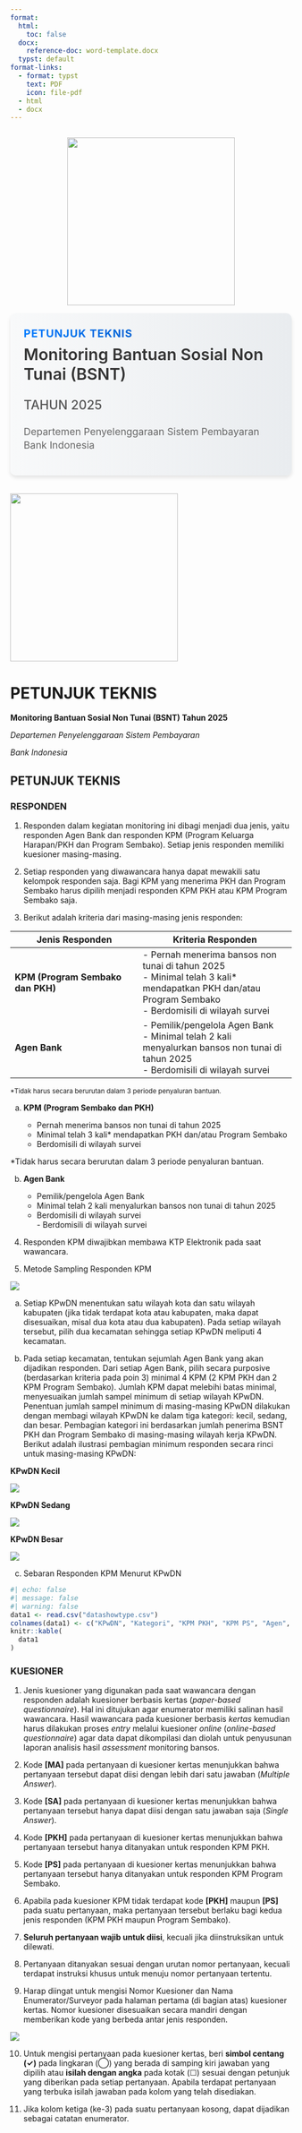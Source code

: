 ```yaml
---
format: 
  html:
    toc: false
  docx: 
    reference-doc: word-template.docx
  typst: default
format-links:
  - format: typst
    text: PDF
    icon: file-pdf
  - html
  - docx
---
```


::: {.content-visible when-format="html"}
:::: {.row}
::: {.column width="100%" style="display: flex; justify-content: center;"}
![](https://storage.googleapis.com/wpc-storage/jadipcpm.id/2024/08/dff94fb4-image.png){width=300px}
:::
::::

::: {.banner style="display: flex; align-items: center; margin-bottom: 2rem; background: linear-gradient(to right, #f8f9fa, #e9ecef); padding: 1.5rem; border-radius: 10px; box-shadow: 0 4px 6px rgba(0,0,0,0.1);"}
<style>
.gradient-text {
    background: linear-gradient(to right, #007bff, #00429b);
    -webkit-background-clip: text;
    -webkit-text-fill-color: transparent;
    font-weight: bold;
    font-size: 1.2rem;
    letter-spacing: 1px;
}
</style>

```{=html}
<div>
    <div class="gradient-text">PETUNJUK TEKNIS</div>
    <h2 style="color: #333; margin-top: 0.5rem; font-size: 1.8rem; font-weight: 600;">Monitoring Bantuan Sosial Non Tunai (BSNT)</h2>
    <h3 style="color: #555; margin-top: 0.5rem; font-size: 1.4rem; font-weight: 500;">TAHUN 2025</h3>
    <p style="color: #666; font-size: 1.1rem; margin-top: 1rem; line-height: 1.4;">
        Departemen Penyelenggaraan Sistem Pembayaran<br>Bank Indonesia
    </p>
</div>
```
:::
:::

::: {.content-visible  unless-format="html"}

![](https://storage.googleapis.com/wpc-storage/jadipcpm.id/2024/08/dff94fb4-image.png){width=300px}

# PETUNJUK TEKNIS

**Monitoring Bantuan Sosial Non Tunai (BSNT) Tahun 2025**

*Departemen Penyelenggaraan Sistem Pembayaran*

*Bank Indonesia*
:::

::: {.content-visible  when-format="html"}
## PETUNJUK TEKNIS
:::
### RESPONDEN

1. Responden dalam kegiatan monitoring ini dibagi menjadi dua jenis, yaitu responden Agen Bank dan responden KPM (Program Keluarga Harapan/PKH dan Program Sembako). Setiap jenis responden memiliki kuesioner masing-masing.

2. Setiap responden yang diwawancara hanya dapat mewakili satu kelompok responden saja. Bagi KPM yang menerima PKH dan Program Sembako harus dipilih menjadi responden KPM PKH atau KPM Program Sembako saja.

3. Berikut adalah kriteria dari masing-masing jenis responden:
   
::: {.content-visible  when-format="html"}
| Jenis Responden | Kriteria Responden |
|-----------------|--------------------|
| **KPM (Program Sembako dan PKH)** | - Pernah menerima bansos non tunai di tahun 2025<br> - Minimal telah 3 kali* mendapatkan PKH dan/atau Program Sembako<br> - Berdomisili di wilayah survei |
| **Agen Bank** | - Pemilik/pengelola Agen Bank<br> - Minimal telah 2 kali menyalurkan bansos non tunai di tahun 2025<br> - Berdomisili di wilayah survei |

<sub>*Tidak harus secara berurutan dalam 3 periode penyaluran bantuan.</sub>
:::

::: {.content-visible  unless-format="html"}
a) **KPM (Program Sembako dan PKH)**
 
    - Pernah menerima bansos non tunai di tahun 2025
    - Minimal telah 3 kali* mendapatkan PKH dan/atau Program Sembako
    - Berdomisili di wilayah survei

*Tidak harus secara berurutan dalam 3 periode penyaluran bantuan.

b) **Agen Bank**
 
    - Pemilik/pengelola Agen Bank
    - Minimal telah 2 kali menyalurkan bansos non tunai di tahun 2025
    - Berdomisili di wilayah survei<br> - Berdomisili di wilayah survei
:::

4. Responden KPM diwajibkan membawa KTP Elektronik pada saat wawancara.

5. Metode Sampling Responden KPM

![](img/bagansample.png)

a) Setiap KPwDN menentukan satu wilayah kota dan satu wilayah kabupaten (jika tidak terdapat kota atau kabupaten, maka dapat disesuaikan, misal dua kota atau dua kabupaten). Pada setiap wilayah tersebut, pilih dua kecamatan sehingga setiap KPwDN meliputi 4 kecamatan.

b) Pada setiap kecamatan, tentukan sejumlah Agen Bank yang akan dijadikan responden. Dari setiap Agen Bank, pilih secara purposive (berdasarkan kriteria pada poin 3) minimal 4 KPM (2 KPM PKH dan 2 KPM Program Sembako). Jumlah KPM dapat melebihi batas minimal, menyesuaikan jumlah sampel minimum di setiap wilayah KPwDN. Penentuan jumlah sampel minimum di masing-masing KPwDN dilakukan dengan membagi wilayah KPwDN ke dalam tiga kategori: kecil, sedang, dan besar. Pembagian kategori ini berdasarkan jumlah penerima BSNT PKH dan Program Sembako di masing-masing wilayah kerja KPwDN. Berikut adalah ilustrasi pembagian minimum responden secara rinci untuk masing-masing KPwDN:

**KPwDN Kecil**

![](img/sample1.png)

**KPwDN Sedang**

![](img/sample2.png)

**KPwDN Besar**

![](img/sample3.png)

c) Sebaran Responden KPM Menurut KPwDN

```r
#| echo: false
#| message: false
#| warning: false
data1 <- read.csv("datashowtype.csv")
colnames(data1) <- c("KPwDN", "Kategori", "KPM PKH", "KPM PS", "Agen", "Total")
knitr::kable(
  data1
)
```


### KUESIONER

1. Jenis kuesioner yang digunakan pada saat wawancara dengan responden adalah kuesioner berbasis kertas (*paper-based questionnaire*). Hal ini ditujukan agar enumerator memiliki salinan hasil wawancara. Hasil wawancara pada kuesioner berbasis *kertas* kemudian harus dilakukan proses *entry* melalui kuesioner *online* (*online-based questionnaire*) agar data dapat dikompilasi dan diolah untuk penyusunan laporan analisis hasil *assessment* monitoring bansos.

2. Kode **[MA]** pada pertanyaan di kuesioner kertas menunjukkan bahwa pertanyaan tersebut dapat diisi dengan lebih dari satu jawaban (*Multiple Answer*).

3. Kode **[SA]** pada pertanyaan di kuesioner kertas menunjukkan bahwa pertanyaan tersebut hanya dapat diisi dengan satu jawaban saja (*Single Answer*).

4. Kode **[PKH]** pada pertanyaan di kuesioner kertas menunjukkan bahwa pertanyaan tersebut hanya ditanyakan untuk responden KPM PKH.

5. Kode **[PS]** pada pertanyaan di kuesioner kertas menunjukkan bahwa pertanyaan tersebut hanya ditanyakan untuk responden KPM Program Sembako.

6. Apabila pada kuesioner KPM tidak terdapat kode **[PKH]** maupun **[PS]** pada suatu pertanyaan, maka pertanyaan tersebut berlaku bagi kedua jenis responden (KPM PKH maupun Program Sembako).

7. **Seluruh pertanyaan wajib untuk diisi**, kecuali jika diinstruksikan untuk dilewati.

8. Pertanyaan ditanyakan sesuai dengan urutan nomor pertanyaan, kecuali terdapat instruksi khusus untuk menuju nomor pertanyaan tertentu.

9.  Harap diingat untuk mengisi Nomor Kuesioner dan Nama Enumerator/Surveyor pada halaman pertama (di bagian atas) kuesioner kertas. Nomor kuesioner disesuaikan secara mandiri dengan memberikan kode yang berbeda antar jenis responden.

![](img/ilustrasi.png)

10. Untuk mengisi pertanyaan pada kuesioner kertas, beri **simbol centang (✓)** pada lingkaran (◯) yang berada di samping kiri jawaban yang dipilih atau **isilah dengan angka** pada kotak (☐) sesuai dengan petunjuk yang diberikan pada setiap pertanyaan. Apabila terdapat pertanyaan yang terbuka isilah jawaban pada kolom yang telah disediakan.

11. Jika kolom ketiga (ke-3) pada suatu pertanyaan kosong, dapat dijadikan sebagai catatan enumerator. 